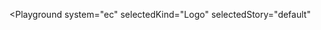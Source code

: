 
<Playground
  system="ec"
  selectedKind="Logo"
  selectedStory="default"
>
  <Logo
    title="European Commission"
    alt="European Commission logo"
  />
</Playground>
